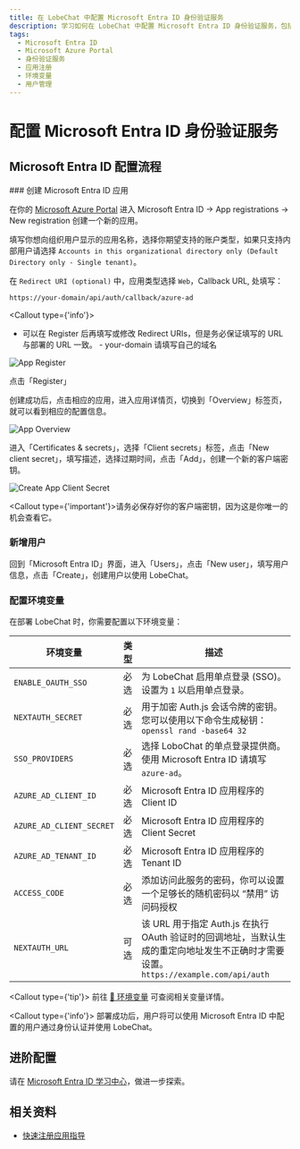 ```yaml
---
title: 在 LobeChat 中配置 Microsoft Entra ID 身份验证服务
description: 学习如何在 LobeChat 中配置 Microsoft Entra ID 身份验证服务，包括创建应用、新增用户和配置环境变量。详细步骤和相关资料。
tags:
  - Microsoft Entra ID
  - Microsoft Azure Portal
  - 身份验证服务
  - 应用注册
  - 环境变量
  - 用户管理
---
```


# 配置 Microsoft Entra ID 身份验证服务

## Microsoft Entra ID 配置流程

<Steps>
  ### 创建 Microsoft Entra ID 应用

在你的 [Microsoft Azure Portal][microsoft-azure-portal] 进入 Microsoft Entra ID -> App registrations -> New registration 创建一个新的应用。

填写你想向组织用户显示的应用名称，选择你期望支持的账户类型，如果只支持内部用户请选择 `Accounts in this organizational directory only (Default Directory only - Single tenant)`。

在 `Redirect URI (optional)` 中，应用类型选择 `Web`，Callback URL, 处填写：

```bash
https://your-domain/api/auth/callback/azure-ad
```

<Callout type={'info'}>
  - 可以在 Register 后再填写或修改 Redirect URIs，但是务必保证填写的 URL 与部署的 URL 一致。 -
  your-domain 请填写自己的域名
</Callout>

<Image
  alt="App Register"
  inStep
  src="https://github.com/SlyyydeLaunch/lobe-chat/assets/13883964/4f9d83bd-b3fc-4abc-bcf4-ccbad65c219d"
/>

点击「Register」

创建成功后，点击相应的应用，进入应用详情页，切换到「Overview」标签页，就可以看到相应的配置信息。

<Image
  alt="App Overview"
  inStep
  src="https://github.com/SlyyydeLaunch/lobe-chat/assets/13883964/48a0b702-05bd-4ce4-a007-a8ad00a36e5a"
/>

进入「Certificates & secrets」，选择「Client secrets」标签，点击「New client secret」，填写描述，选择过期时间，点击「Add」，创建一个新的客户端密钥。

<Image
  alt="Create App Client Secret"
  inStep
  src="https://github.com/SlyyydeLaunch/lobe-chat/assets/13883964/c9d66fa0-158c-4bd3-a1fa-969e638259d2"
/>

<Callout type={'important'}>请务必保存好你的客户端密钥，因为这是你唯一的机会查看它。</Callout>

### 新增用户

回到「Microsoft Entra ID」界面，进入「Users」，点击「New user」，填写用户信息，点击「Create」，创建用户以使用 LobeChat。

### 配置环境变量

在部署 LobeChat 时，你需要配置以下环境变量：

| 环境变量 | 类型 | 描述 |
| --- | --- | --- |
| `ENABLE_OAUTH_SSO` | 必选 | 为 LobeChat 启用单点登录 (SSO)。设置为 `1` 以启用单点登录。 |
| `NEXTAUTH_SECRET` | 必选 | 用于加密 Auth.js 会话令牌的密钥。您可以使用以下命令生成秘钥： `openssl rand -base64 32` |
| `SSO_PROVIDERS` | 必选 | 选择 LoboChat 的单点登录提供商。使用 Microsoft Entra ID 请填写 `azure-ad`。 |
| `AZURE_AD_CLIENT_ID` | 必选 | Microsoft Entra ID 应用程序的 Client ID |
| `AZURE_AD_CLIENT_SECRET` | 必选 | Microsoft Entra ID 应用程序的 Client Secret |
| `AZURE_AD_TENANT_ID` | 必选 | Microsoft Entra ID 应用程序的 Tenant ID |
| `ACCESS_CODE` | 必选 | 添加访问此服务的密码，你可以设置一个足够长的随机密码以 “禁用” 访问码授权 |
| `NEXTAUTH_URL` | 可选 | 该 URL 用于指定 Auth.js 在执行 OAuth 验证时的回调地址，当默认生成的重定向地址发生不正确时才需要设置。`https://example.com/api/auth` |

  <Callout type={'tip'}>
    前往 [📘 环境变量](/docs/self-hosting/environment-variable#microsoft-entra-id) 可查阅相关变量详情。

</Callout>
</Steps>

<Callout type={'info'}>
  部署成功后，用户将可以使用 Microsoft Entra ID 中配置的用户通过身份认证并使用 LobeChat。
</Callout>

## 进阶配置

请在 [Microsoft Entra ID 学习中心][microsoft-learn-entra]，做进一步探索。

## 相关资料

- [快速注册应用指导][microsoft-entra-register-app]

[microsoft-azure-portal]: https://portal.azure.com/
[microsoft-entra-register-app]: https://learn.microsoft.com/en-us/entra/identity-platform/quickstart-register-app
[microsoft-learn-entra]: https://learn.microsoft.com/en-us/entra/identity/
